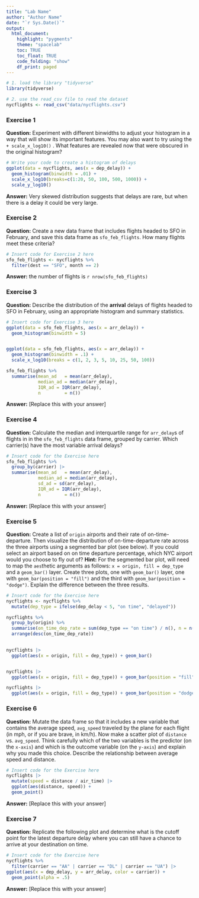 ---
title: "Lab Name"
author: "Author Name"
date: "`r Sys.Date()`"
output: 
  html_document:
    highlight: "pygments"
    theme: "spacelab"
    toc: TRUE
    toc_float: TRUE
    code_folding: "show"
    df_print: paged
---

```{r setup, message=FALSE}
# 1. load the library "tidyverse"
library(tidyverse)

# 2. use the read_csv file to read the dataset
nycflights <- read_csv("data/nycflights.csv")

```


### Exercise 1

**Question:**  Experiment with different binwidths to adjust your histogram in a way that will show its important features. You may also want to try using the `+ scale_x_log10()` . What features are revealed now that were obscured in the original histogram?


```{r ex1-hist-of-delays}
# Write your code to create a histogram of delays
ggplot(data = nycflights, aes(x = dep_delay)) + 
  geom_histogram(binwidth = .01) + 
  scale_x_log10(breaks=c(1:20, 50, 100, 500, 1000)) + 
  scale_y_log10()
```

**Answer:** Very skewed distribution suggests that delays are rare, but when there is a delay it could be very large. 



### Exercise 2

**Question:**  Create a new data frame that includes flights headed to SFO in February, and save this data frame as `sfo_feb_flights`.
How many flights meet these criteria?


```{r create-sfo_feb_flights}
# Insert code for Exercise 2 here
sfo_feb_flights <- nycflights %>%
  filter(dest == "SFO", month == 2)
```

**Answer:** the number of flights is `r nrow(sfo_feb_flights)`



### Exercise 3

**Question:** Describe the distribution of the **arrival** delays of flights headed to SFO in February, using an appropriate histogram and summary statistics.

```{r ex3-arrival-delay}
# Insert code for Exercise 3 here
ggplot(data = sfo_feb_flights, aes(x = arr_delay)) + 
  geom_histogram(binwidth = 5) 


ggplot(data = sfo_feb_flights, aes(x = arr_delay)) + 
  geom_histogram(binwidth = .1) + 
  scale_x_log10(breaks = c(1, 2, 3, 5, 10, 25, 50, 100))

sfo_feb_flights %>%
  summarise(mean_ad   = mean(arr_delay), 
            median_ad = median(arr_delay), 
            IQR_ad = IQR(arr_delay), 
            n         = n())

```



**Answer:** [Replace this with your answer]




### Exercise 4

**Question:** Calculate the median and interquartile range for `arr_delay`s of flights in in the `sfo_feb_flights` data frame, grouped by carrier. Which carrier(s) have the most variable arrival delays?

```{r ex4-ad-by-carrier}
# Insert code for the Exercise here
sfo_feb_flights %>%
  group_by(carrier) |> 
  summarise(mean_ad   = mean(arr_delay), 
            median_ad = median(arr_delay), 
            sd_ad = sd(arr_delay), 
            IQR_ad = IQR(arr_delay), 
            n         = n())


```


**Answer:** [Replace this with your answer]





### Exercise 5

**Question:** Create a list of `origin` airports and their rate of on-time-departure. Then visualize the distribution of  on-time-departure rate across the three airports using a segmented bar plot (see below). If you could select an airport based on on time departure percentage, which NYC airport would you choose to fly out of?
**Hint:** For the segmented bar plot, will need to map the `aes`thetic arguments as follows: `x = origin, fill = dep_type` and a `geom_bar()` layer. Create three plots, one with `geom_bar()` layer, one with `geom_bar(position = "fill")` and the third with `geom_bar(position = "dodge")`. Explain the difference between the three results.


```{r ex5-on_time_dep_rate}
# Insert code for the Exercise here
nycflights <- nycflights %>%
  mutate(dep_type = ifelse(dep_delay < 5, "on time", "delayed"))

nycflights %>%
  group_by(origin) %>%
  summarise(on_time_dep_rate = sum(dep_type == "on time") / n(), n = n()) %>%
  arrange(desc(on_time_dep_rate))  
 

nycflights |> 
  ggplot(aes(x = origin, fill = dep_type)) + geom_bar()


nycflights |> 
  ggplot(aes(x = origin, fill = dep_type)) + geom_bar(position = "fill")

nycflights |> 
  ggplot(aes(x = origin, fill = dep_type)) + geom_bar(position = "dodge")

```



### Exercise 6

**Question:** Mutate the data frame so that it includes a new variable that contains the average speed, `avg_speed` traveled by the plane for each flight (in mph, or if you are brave, in km/h). Now make a scatter plot of `distance` vs. `avg_speed`. 
    Think carefully which of the two variables is the predictor (on the `x-axis`) and which is the outcome variable (on the `y-axis`) and explain why you made this choice. Describe the relationship between average speed and distance.

```{r ex6-avg-speed-distance}
# Insert code for the Exercise here
nycflights |> 
  mutate(speed = distance / air_time) |> 
  ggplot(aes(distance, speed)) + 
  geom_point() 

```

**Answer:** [Replace this with your answer]


### Exercise 7

**Question:** Replicate the following plot and determine what is the cutoff point for the latest departure delay where you can still have a chance to arrive at your destination on time. 

```{r ex7-plot-to-replicate}
# Insert code for the Exercise here
nycflights %>%
  filter(carrier == "AA" | carrier == "DL" | carrier == "UA") |> 
ggplot(aes(x = dep_delay, y = arr_delay, color = carrier)) +
  geom_point(alpha = .5) 

```

**Answer:** [Replace this with your answer]
